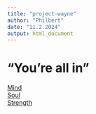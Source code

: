 ```yaml
---
title: "project-wayne"
author: "Philbert"
date: "11.2.2024"
output: html_document
---
```


# "You're all in"

[Mind](Mind.html)  
[Soul](Soul.html)  
[Strength](Strength.html)  
